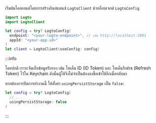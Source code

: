 เริ่มต้นไคลเอนต์โดยการสร้างอินสแตนซ์ `LogtoClient` ด้วยอ็อบเจกต์ `LogtoConfig`

```swift title="ContentView.swift"
import Logto
import LogtoClient

let config = try? LogtoConfig(
  endpoint: "<your-logto-endpoint>", // เช่น http://localhost:3001
  appId: "<your-app-id>"
)
let client = LogtoClient(useConfig: config)
```

:::info

โดยปกติ เราจะจัดเก็บข้อมูลรับรอง เช่น โทเค็น ID (ID Token) และ โทเค็นรีเฟรช (Refresh Token) ไว้ใน Keychain ดังนั้นผู้ใช้จึงไม่จำเป็นต้องลงชื่อเข้าใช้อีกเมื่อกลับมา

หากต้องการปิดการทำงานนี้ ให้ตั้งค่า `usingPersistStorage` เป็น `false`:

```swift
let config = try? LogtoConfig(
  // ...
  usingPersistStorage: false
)
```

:::
